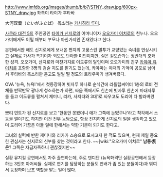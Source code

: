 http://www.imfdb.org/images/thumb/b/b7/STNY_draw.jpg/600px-STNY_draw.jpg
좌측이 타이가 후타바


大河双葉（たいがふたば）
목소리는 [[카사하라 루미]].

[[사쿠라 대전 5]]의 주인공인 [[타이가 신지로]]의 어머니이자 [[오오가미 이치로]]의 친누나. 오오가미에게도 어릴 때부터 부모나 마찬가지인 존재였다고 한다.

본편에서만 해도 신지로에게 보내온 편지의 고풍스런 말투가 교양있는 숙녀를 연상시키고 실제로 가사가 특기이자 외모도 단아한 미인이지만, 실은 겉모습과는 정반대의 호쾌한 성격. 오오가미, 신지로와 마찬가지로 이도류의 달인이며 오오가미의 친구 [[카야마 유이치]]를 포함한 3명의 검술 지도를 맡기도 했는데, 카야마는 이때의 기억이 공포로 남아서 후타바의 목소리만 듣고도 벌벌 떨 정도의 트라우마가 생겨버렸다.

OVA '뉴욕, 뉴욕!'에서 첫등장하여 빗자루 하나로 순식간에 리틀립씨어터 1층의 로비 전체를 반짝반짝 광나게 청소하는가 하면, 싸움 쪽에서도 한손에 빗자루 한손에 마대자루를 들고 이도류를 펼쳐서 제미니, 리카, 사지타와 3대1로 싸우고도 도리어 다 발라버렸다. 

쁘티 민트가 된 신지로를 보고 '한동안 못봤더니 애가 그쪽에 눈떴구나'라고 착각해서 소동을 벌이기도 하지만 이건 전부 농담으로, 항상 진지하게 신지로의 일을 생각하고 있으며 도리어 가끔은 아들 일에 한해서는 약한 기분이 되기도 한다고. 

그녀의 실력에 반한 제미니와 리카가 스승으로 모시고자 한 적도 있으며, 현재 제일 중요한 관심사는 신지로의 신부를 찾는 것이라고 한다. ~~[wiki:"오오가미 이치로" '''남동생''']'''은'''? 그쪽은 자급자족하니 괜찮겠지만~~

실황 뮤지컬 공연에서도 자주 출연하는데, 주로 댄디단 (뉴욕화격단 실황공연에서 등장하는 3인조 아저씨들. 실제로 연기를 담당하는 분들도 연배가 좀 있는 분들이다)과 엮여서 등장하며 보조 역할을 맡는 일이 많다.
